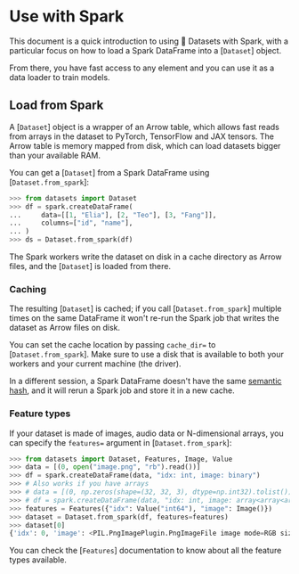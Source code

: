 # Use with Spark

This document is a quick introduction to using 🤗 Datasets with Spark, with a particular focus on how to load a Spark DataFrame into a [`Dataset`] object.

From there, you have fast access to any element and you can use it as a data loader to train models.

## Load from Spark

A [`Dataset`] object is a wrapper of an Arrow table, which allows fast reads from arrays in the dataset to PyTorch, TensorFlow and JAX tensors.
The Arrow table is memory mapped from disk, which can load datasets bigger than your available RAM.

You can get a [`Dataset`] from a Spark DataFrame using [`Dataset.from_spark`]:

```py
>>> from datasets import Dataset
>>> df = spark.createDataFrame(
...     data=[[1, "Elia"], [2, "Teo"], [3, "Fang"]],
...     columns=["id", "name"],
... )
>>> ds = Dataset.from_spark(df)
```

The Spark workers write the dataset on disk in a cache directory as Arrow files, and the [`Dataset`] is loaded from there.

### Caching

The resulting [`Dataset`] is cached; if you call [`Dataset.from_spark`] multiple times on the same DataFrame it won't re-run the Spark
job that writes the dataset as Arrow files on disk.

You can set the cache location by passing `cache_dir=` to [`Dataset.from_spark`].
Make sure to use a disk that is available to both your workers and your current machine (the driver).

<Tip warning={true}>

In a different session, a Spark DataFrame doesn't have the same [semantic hash](https://spark.apache.org/docs/3.2.0/api/python/reference/api/pyspark.sql.DataFrame.semanticHash.html), and it will rerun a Spark job and store it in a new cache.

</Tip>

### Feature types

If your dataset is made of images, audio data or N-dimensional arrays, you can specify the `features=` argument in [`Dataset.from_spark`]:

```py
>>> from datasets import Dataset, Features, Image, Value
>>> data = [(0, open("image.png", "rb").read())]
>>> df = spark.createDataFrame(data, "idx: int, image: binary")
>>> # Also works if you have arrays
>>> # data = [(0, np.zeros(shape=(32, 32, 3), dtype=np.int32).tolist())]
>>> # df = spark.createDataFrame(data, "idx: int, image: array<array<array<int>>>")
>>> features = Features({"idx": Value("int64"), "image": Image()})
>>> dataset = Dataset.from_spark(df, features=features)
>>> dataset[0]
{'idx': 0, 'image': <PIL.PngImagePlugin.PngImageFile image mode=RGB size=32x32>}
```

You can check the [`Features`] documentation to know about all the feature types available.

